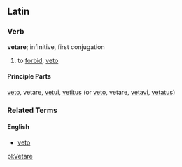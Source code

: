 ==Latin==

===Verb===
'''vetare'''; infinitive, first conjugation

#to [[forbid]], [[veto]]

====Principle Parts====
[[veto]], vetare, [[vetui]], [[vetitus]]
(or [[veto]], vetare, [[vetavi]], [[vetatus]])

===Related Terms===
====English====
*[[veto]]

[[pl:Vetare]]